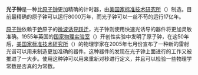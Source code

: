 {{Unreferenced|time=2009-02-17}}
'''光子钟'''是一种比[[原子钟|原子钟]]更加精确的计时器，由[[美国家标准技术研究所|美国家标准技术研究所]]（{{lang|en|'''NIST'''}}）制造。目前最精确的原子钟可以运行8000万年，而光子钟可以一丝不苟的运行17亿年。

[[原子钟|原子钟]]依赖于[[铯|铯]]原子的[[微波诱导跃迁|微波诱导跃迁]]，光子钟则使用快速光诱导的器件将更加灵敏准确。1955年英国的[[国家物理实验室|国家物理实验室]]（{{lang|en|'''NPL'''}}）开创性实验中发明了原子钟，在这50年后，[[美国家标准技术研究所|美国家标准技术研究所]]（{{lang|en|'''NIST'''}}）的物理学家在2005年七月份宣布了一种新的雷射光谱可以用来制造更加准确的器件。这种器件的发现在光子钟上面进行的工作又被推进了一大步。使用这种钟可以用来重新对秒进行定义，并且可以检验一些物理学常数是否真的为常数。